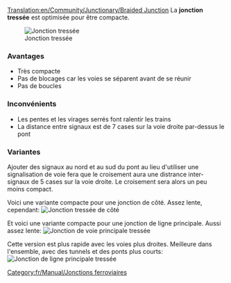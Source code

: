 [[Translation:en/Community/Junctionary/Braided Junction]]
{{fr/Community/Junctionary/Menu de Croisements}}
La '''jonction tressée''' est optimisée pour être compacte.

[[File:en/Community/Junctionary/Ttd.braided.compact.4.png|frame|none|Jonction tressée]]

===Avantages===
*Très compacte
*Pas de blocages car les voies se séparent avant de se réunir
*Pas de boucles

===Inconvénients===
*Les pentes et les virages serrés font ralentir les trains
*La distance entre signaux est de 7 cases sur la voie droite par-dessus le pont

===Variantes===
Ajouter des signaux au nord et au sud du pont au lieu d'utiliser une signalisation de voie fera que le croisement aura une distrance inter-signaux de 5 cases sur la voie droite. Le croisement sera alors un peu moins compact.

Voici une variante compacte pour une jonction de côté. Assez lente, cependant:
[[File:en/Community/Junctionary/Ttd.braided.side.png|frame|none|Jonction tressée de côté]]

Et voici une variante compacte pour une jonction de ligne principale. Aussi assez lente:
[[File:en/Community/Junctionary/Ttd.braided.main.png|frame|none|Jonction de voie principale tressée]]

Cette version est plus rapide avec les voies plus droites. Meilleure dans l'ensemble, avec des tunnels et des ponts plus courts:
[[File:en/Community/Junctionary/Ttd.braided.main.2.png|frame|none|Jonction de ligne principale tressée]]

[[Category:fr/Manual/Jonctions ferroviaires]]